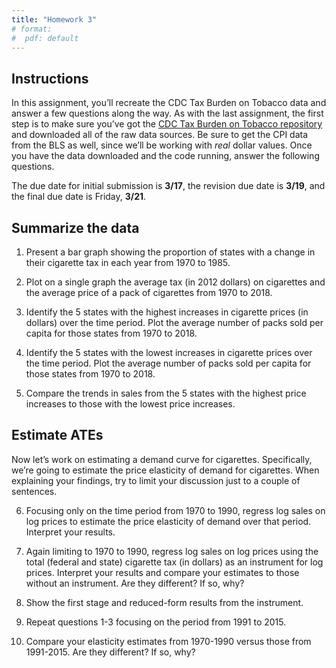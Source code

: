 ```yaml
---
title: "Homework 3"
# format:
#  pdf: default
---
```


## Instructions
In this assignment, you'll recreate the CDC Tax Burden on Tobacco data and answer a few questions along the way. As with the last assignment, the first step is to make sure you've got the [CDC Tax Burden on Tobacco repository](https://github.com/imccart/CDC-tobacco) and downloaded all of the raw data sources. Be sure to get the CPI data from the BLS as well, since we'll be working with *real* dollar values. Once you have the data downloaded and the code running, answer the following questions.

The due date for initial submission is **3/17**, the revision due date is **3/19**, and the final due date is Friday, **3/21**.

## Summarize the data

1. Present a bar graph showing the proportion of states with a change in their cigarette tax in each year from 1970 to 1985.

2. Plot on a single graph the average tax (in 2012 dollars) on cigarettes and the average price of a pack of cigarettes from 1970 to 2018.

3. Identify the 5 states with the highest increases in cigarette prices (in dollars) over the time period. Plot the average number of packs sold per capita for those states from 1970 to 2018.

4. Identify the 5 states with the lowest increases in cigarette prices over the time period. Plot the average number of packs sold per capita for those states from 1970 to 2018. 

5. Compare the trends in sales from the 5 states with the highest price increases to those with the lowest price increases.


## Estimate ATEs
Now let's work on estimating a demand curve for cigarettes. Specifically, we're going to estimate the price elasticity of demand for cigarettes. When explaining your findings, try to limit your discussion just to a couple of sentences. 

6. Focusing only on the time period from 1970 to 1990, regress log sales on log prices to estimate the price elasticity of demand over that period. Interpret your results.

7. Again limiting to 1970 to 1990, regress log sales on log prices using the total (federal and state) cigarette tax (in dollars) as an instrument for log prices. Interpret your results and compare your estimates to those without an instrument. Are they different? If so, why?

8. Show the first stage and reduced-form results from the instrument.

9. Repeat questions 1-3 focusing on the period from 1991 to 2015. 

10. Compare your elasticity estimates from 1970-1990 versus those from 1991-2015. Are they different? If so, why?

